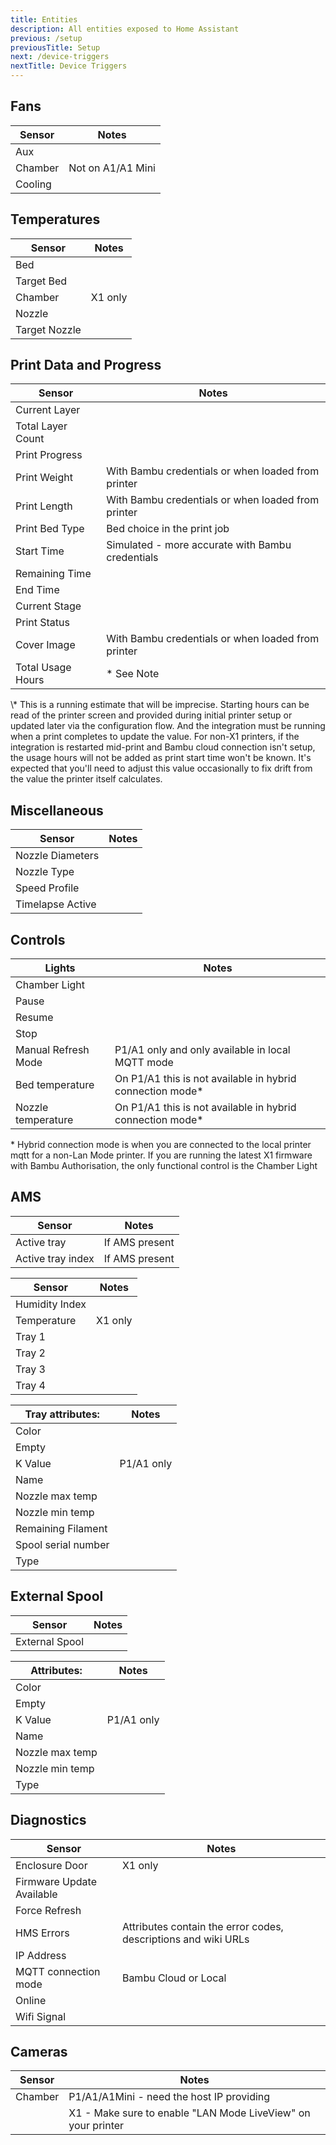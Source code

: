```yaml
---
title: Entities
description: All entities exposed to Home Assistant
previous: /setup
previousTitle: Setup
next: /device-triggers
nextTitle: Device Triggers
---
```




## Fans

| Sensor        | Notes             |
| ------------- | ----------------- |
| Aux           |                   |
| Chamber       | Not on A1/A1 Mini |
| Cooling       |                   |

## Temperatures

| Sensor        | Notes   |
| ------------- | ------- |
| Bed           |         |
| Target Bed    |         |
| Chamber       | X1 only |
| Nozzle        |         |
| Target Nozzle |         |

## Print Data and Progress

| Sensor            | Notes                                              |
| ----------------- | -------------------------------------------------- |
| Current Layer     |                                                    |
| Total Layer Count |                                                    |
| Print Progress    |                                                    |
| Print Weight      | With Bambu credentials or when loaded from printer |
| Print Length      | With Bambu credentials or when loaded from printer |
| Print Bed Type    | Bed choice in the print job                        |
| Start Time        | Simulated - more accurate with Bambu credentials   |
| Remaining Time    |                                                    |
| End Time          |                                                    |
| Current Stage     |                                                    |
| Print Status      |                                                    |
| Cover Image       | With Bambu credentials or when loaded from printer |
| Total Usage Hours | \* See Note                                        |

<Info>
\* This is a running estimate that will be imprecise. Starting hours can be read of the printer screen and provided during initial printer setup or updated later via the configuration flow. And the integration must be running when a print completes to update the value. For non-X1 printers, if the integration is restarted mid-print and Bambu cloud connection isn't setup, the usage hours will not be added as print start time won't be known. It's expected that you'll need to adjust this value occasionally to fix drift from the value the printer itself calculates.
</Info>

## Miscellaneous

| Sensor           | Notes |
| ---------------- | ----- |
| Nozzle Diameters |       |
| Nozzle Type      |       |
| Speed Profile    |       |
| Timelapse Active |       |


## Controls

| Lights              | Notes                                                      |
| ------------------- | ---------------------------------------------------------- |
| Chamber Light       |                                                            |
| Pause               |                                                            |
| Resume              |                                                            |
| Stop                |                                                            |
| Manual Refresh Mode | P1/A1 only and only available in local MQTT mode           |
| Bed temperature     | On P1/A1 this is not available in hybrid connection mode\* |
| Nozzle temperature  | On P1/A1 this is not available in hybrid connection mode\* |

<Info>\* Hybrid connection mode is when you are connected to the local printer mqtt for a non-Lan Mode printer.</Info>
<Warning>If you are running the latest X1 firmware with Bambu Authorisation, the only functional control is the Chamber Light</Warning>


## AMS

| Sensor            | Notes          |
| ----------------- | -------------- |
| Active tray       | If AMS present |
| Active tray index | If AMS present |


| Sensor         | Notes   |
| -------------- | ------- |
| Humidity Index |         |
| Temperature    | X1 only |
| Tray 1         |         |
| Tray 2         |         |
| Tray 3         |         |
| Tray 4         |         |

| Tray attributes:    | Notes      |
| ------------------- | ---------- |
| Color               |            |
| Empty               |            |
| K Value             | P1/A1 only |
| Name                |            |
| Nozzle max temp     |            |
| Nozzle min temp     |            |
| Remaining Filament  |            |
| Spool serial number |            |
| Type                |            |

## External Spool

| Sensor         | Notes |
| -------------- | ----- |
| External Spool |       |

| Attributes:     | Notes      |
| --------------- | ---------- |
| Color           |            |
| Empty           |            |
| K Value         | P1/A1 only |
| Name            |            |
| Nozzle max temp |            |
| Nozzle min temp |            |
| Type            |            |

## Diagnostics

| Sensor                    | Notes                                                          |
| ------------------------- | -------------------------------------------------------------- |
| Enclosure Door            | X1 only                                                        |
| Firmware Update Available |                                                                |
| Force Refresh             |                                                                |
| HMS Errors                | Attributes contain the error codes, descriptions and wiki URLs |
| IP Address                |                                                                |
| MQTT connection mode      | Bambu Cloud or Local                                           |
| Online                    |                                                                |
| Wifi Signal               |                                                                |

## Cameras

| Sensor  | Notes                                                           |
| ------- | --------------------------------------------------------------- |
| Chamber | P1/A1/A1Mini - need the host IP providing                       |
|         | X1    - Make sure to enable "LAN Mode LiveView" on your printer |
